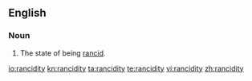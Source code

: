 ==English==
===Noun===
{{en-noun|-}}
# The state of being [[rancid]].

[[io:rancidity]]
[[kn:rancidity]]
[[ta:rancidity]]
[[te:rancidity]]
[[vi:rancidity]]
[[zh:rancidity]]